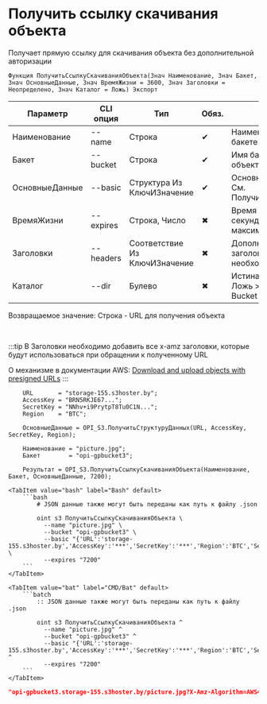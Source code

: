 ﻿---
sidebar_position: 16
description: Получить ссылку скачивания объекта и другие функции для работы с S3 в Открытом пакете интеграций - бесплатной open-source библиотеке интеграций для 1С:Предприятие 8, OneScript и CLI
keywords: [1C, 1С, 1С:Предприятие, 1С:Предприятие 8.3, API, Интеграция, Сервисы, Обмен, OneScript, CLI, S3]
---


# Получить ссылку скачивания объекта
 Получает прямую ссылку для скачивания объекта без дополнительной авторизации



`Функция ПолучитьСсылкуСкачиванияОбъекта(Знач Наименование, Знач Бакет, Знач ОсновныеДанные, Знач ВремяЖизни = 3600, Знач Заголовки = Неопределено, Знач Каталог = Ложь) Экспорт`

  | Параметр | CLI опция | Тип | Обяз. | Назначение |
  |-|-|-|-|-|
  | Наименование | --name | Строка | &#x2714; | Наименование объекта в бакете |
  | Бакет | --bucket | Строка | &#x2714; | Имя бакета для загрузки объекта |
  | ОсновныеДанные | --basic | Структура Из КлючИЗначение | &#x2714; | Основные данные запроса. См. ПолучитьСтруктуруДанных |
  | ВремяЖизни | --expires | Строка, Число | &#x2716; | Время жизни ссылки в секундах. 604800 максимум |
  | Заголовки | --headers | Соответствие Из КлючИЗначение | &#x2716; | Дополнительные заголовки запроса, если необходимо |
  | Каталог | --dir | Булево | &#x2716; | Истина > Directory Bucket, Ложь > General Purpose Bucket |

  
  Возвращаемое значение:   Строка - URL для получения объекта

<br/>

:::tip
В Заголовки необходимо добавить все x-amz заголовки, которые будут использоваться при обращении к полученному URL

О механизме в документации AWS: [Download and upload objects with presigned URLs](https://docs.aws.amazon.com/AmazonS3/latest/userguide/using-presigned-url.html)
:::
<br/>



```bsl title="Пример использования для 1С:Предприятие/OneScript"
    URL       = "storage-155.s3hoster.by";
    AccessKey = "BRN5RKJE67...";
    SecretKey = "NNhv+i9PrytpT8Tu0C1N...";
    Region    = "BTC";

    ОсновныеДанные = OPI_S3.ПолучитьСтруктуруДанных(URL, AccessKey, SecretKey, Region);

    Наименование = "picture.jpg";
    Бакет        = "opi-gpbucket3";

    Результат = OPI_S3.ПолучитьСсылкуСкачиванияОбъекта(Наименование, Бакет, ОсновныеДанные, 7200);
```
    

 <Tabs>
  
    <TabItem value="bash" label="Bash" default>
        ```bash
            # JSON данные также могут быть переданы как путь к файлу .json
            
            oint s3 ПолучитьСсылкуСкачиванияОбъекта \
              --name "picture.jpg" \
              --bucket "opi-gpbucket3" \
              --basic "{'URL':'storage-155.s3hoster.by','AccessKey':'***','SecretKey':'***','Region':'BTC','Service':'s3'}" \
              --expires "7200"
        ```
    </TabItem>
  
    <TabItem value="bat" label="CMD/Bat" default>
        ```batch
            :: JSON данные также могут быть переданы как путь к файлу .json
            
            oint s3 ПолучитьСсылкуСкачиванияОбъекта ^
              --name "picture.jpg" ^
              --bucket "opi-gpbucket3" ^
              --basic "{'URL':'storage-155.s3hoster.by','AccessKey':'***','SecretKey':'***','Region':'BTC','Service':'s3'}" ^
              --expires "7200"
        ```
    </TabItem>
</Tabs>


```json title="Результат"
"opi-gpbucket3.storage-155.s3hoster.by/picture.jpg?X-Amz-Algorithm=AWS4-HMAC-SHA256&X-Amz-Credential=BRN5RKJE67YCVDZRRQVI%2F20241128%2FBTC%2Fs3%2Faws4_request&X-Amz-Date=20241128T171930Z&X-Amz-Expires=7200&X-Amz-SignedHeaders=host&X-Amz-Signature=f4e1a933fe344f514e639b01767f42b21ac63e198b9e0ba1bf28580b1c7dc054"
```
